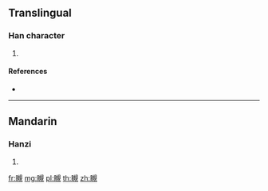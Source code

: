 {{character info/new}}
==Translingual==

===Han character===
{{Han char|rn=109|rad=目|as=11|sn=16|four=66010|canj=BUQOU}}

# {{defn|Han|sort=目11}}

====References====
* {{Han ref|kx=0816.120|dkj=23652|dj=1229.080|hdz=42508.120|uh=77A1|ud=30625|bh=EA78|bd=60024}}

----

==Mandarin==

===Hanzi===
{{cmn-hanzi|pin=[[jì]] ([[ji4]]), [[máng]] ([[mang2]]), [[mèng]] ([[meng4]])|wg=chi<sup>4</sup>, mang<sup>2</sup>, meng<sup>4</sup>}}

# {{defn|lang=cmn|sort=目11}}

[[fr:瞡]]
[[mg:瞡]]
[[pl:瞡]]
[[th:瞡]]
[[zh:瞡]]